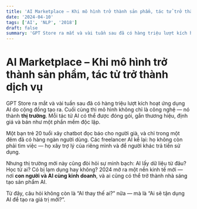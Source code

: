 ```yaml
---
title: 'AI Marketplace – Khi mô hình trở thành sản phẩm, tác tử trở thành dịch vụ'
date: '2024-04-10'
tags: ['AI', 'NLP', '2018']
draft: false
summary: 'GPT Store ra mắt và vài tuần sau đã có hàng triệu lượt kích hoạt ứng dụng AI do cộng đồng tạo ra. Cu'
---
```


# AI Marketplace – Khi mô hình trở thành sản phẩm, tác tử trở thành dịch vụ

GPT Store ra mắt và vài tuần sau đã có hàng triệu lượt kích hoạt ứng dụng AI do cộng đồng tạo ra. Cuối cùng thì mô hình không chỉ là công nghệ — nó thành **thị trường**. Mỗi tác tử AI có thể được đóng gói, gắn thương hiệu, định giá và bán như một phần mềm độc lập.

Một bạn trẻ 20 tuổi xây chatbot đọc báo cho người già, và chỉ trong một đêm đã có hàng ngàn người dùng. Các freelancer AI kể lại: họ không còn phải tìm việc — họ xây trợ lý của riêng mình và để người khác trả tiền sử dụng.

Nhưng thị trường mới này cũng đòi hỏi sự minh bạch: AI lấy dữ liệu từ đâu? Học từ ai? Có bị lạm dụng hay không? 2024 mở ra một nền kinh tế mới — nơi **con người và AI cùng kinh doanh**, và ai cũng có thể trở thành nhà sáng tạo sản phẩm AI.

Từ đây, câu hỏi không còn là “AI thay thế ai?” nữa — mà là “Ai sẽ tận dụng AI để tạo ra giá trị mới?”.